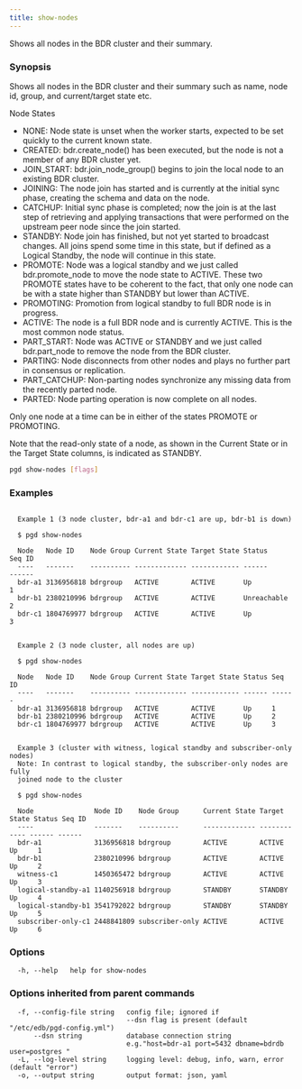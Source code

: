 ```yaml
---
title: show-nodes
---
```


Shows all nodes in the BDR cluster and their summary.

### Synopsis

Shows all nodes in the BDR cluster and their summary such as name, node id,
group, and current/target state etc.

Node States

* NONE: Node state is unset when the worker starts, expected to be set
quickly to the current known state.
* CREATED: bdr.create_node() has been executed, but the node is not a
member of any BDR cluster yet.
* JOIN_START: bdr.join_node_group() begins to join the local node to an
existing BDR cluster.
* JOINING: The node join has started and is currently at the initial sync
phase, creating the schema and data on the node.
* CATCHUP: Initial sync phase is completed; now the join is at the last step
of retrieving and applying transactions that were performed on the upstream
peer node since the join started.
* STANDBY:  Node join has finished, but not yet started to broadcast changes.
All joins spend some time in this state, but if defined as a Logical
Standby, the node will continue in this state.
* PROMOTE: Node was a logical standby and we just called bdr.promote_node to
move the node state to ACTIVE. These two PROMOTE states have to be
coherent to the fact, that only one node can be with a state higher than
STANDBY but lower than ACTIVE.
* PROMOTING: Promotion from logical standby to full BDR node is in progress.
* ACTIVE: The node is a full BDR node and is currently ACTIVE. This is the
most common node status.
* PART_START: Node was ACTIVE or STANDBY and we just called bdr.part_node
to remove the node from the BDR cluster.
* PARTING: Node disconnects from other nodes and plays no further part in
consensus or replication.
* PART_CATCHUP: Non-parting nodes synchronize any missing data from the
recently parted node.
* PARTED: Node parting operation is now complete on all nodes.

Only one node at a time can be in either of the states PROMOTE or PROMOTING.

Note that the read-only state of a node, as shown in the Current State or in
the Target State columns, is indicated as STANDBY.

```sh
pgd show-nodes [flags]
```

### Examples

```text

  Example 1 (3 node cluster, bdr-a1 and bdr-c1 are up, bdr-b1 is down)

  $ pgd show-nodes

  Node   Node ID    Node Group Current State Target State Status      Seq ID
  ----   -------    ---------- ------------- ------------ ------      ------
  bdr-a1 3136956818 bdrgroup   ACTIVE        ACTIVE       Up          1
  bdr-b1 2380210996 bdrgroup   ACTIVE        ACTIVE       Unreachable 2
  bdr-c1 1804769977 bdrgroup   ACTIVE        ACTIVE       Up          3


  Example 2 (3 node cluster, all nodes are up)

  $ pgd show-nodes

  Node   Node ID    Node Group Current State Target State Status Seq ID
  ----   -------    ---------- ------------- ------------ ------ ------
  bdr-a1 3136956818 bdrgroup   ACTIVE        ACTIVE       Up     1
  bdr-b1 2380210996 bdrgroup   ACTIVE        ACTIVE       Up     2
  bdr-c1 1804769977 bdrgroup   ACTIVE        ACTIVE       Up     3


  Example 3 (cluster with witness, logical standby and subscriber-only nodes)
  Note: In contrast to logical standby, the subscriber-only nodes are fully
  joined node to the cluster

  $ pgd show-nodes

  Node               Node ID    Node Group      Current State Target State Status Seq ID
  ----               -------    ----------      ------------- ------------ ------ ------
  bdr-a1             3136956818 bdrgroup        ACTIVE        ACTIVE       Up     1
  bdr-b1             2380210996 bdrgroup        ACTIVE        ACTIVE       Up     2
  witness-c1         1450365472 bdrgroup        ACTIVE        ACTIVE       Up     3
  logical-standby-a1 1140256918 bdrgroup        STANDBY       STANDBY      Up     4
  logical-standby-b1 3541792022 bdrgroup        STANDBY       STANDBY      Up     5
  subscriber-only-c1 2448841809 subscriber-only ACTIVE        ACTIVE       Up     6

```

### Options

```text
  -h, --help   help for show-nodes
```

### Options inherited from parent commands

```text
  -f, --config-file string   config file; ignored if 
                             --dsn flag is present (default "/etc/edb/pgd-config.yml")
      --dsn string           database connection string
                             e.g."host=bdr-a1 port=5432 dbname=bdrdb user=postgres "
  -L, --log-level string     logging level: debug, info, warn, error (default "error")
  -o, --output string        output format: json, yaml
```
